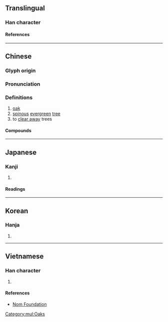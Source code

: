 {{character info/new}}
==Translingual==

===Han character===
{{Han char|rn=75|rad=木|as=05|sn=9|four=48911|canj=DOS|ids=⿰木乍}}

====References====
{{Han ref|kx=0519.190|dkj=14636|dj=0907.160|hdz=21184.080|uh=67DE}}

[[Category:mul:Oaks]]

----

==Chinese==
{{zh-forms}}

===Glyph origin===
{{Han etym}}

===Pronunciation===
{{zh-pron
|m=zhà,zuò
|c=zaa6,zaak3,zok6
|mc=y
|oc=y
|ma=
|cat=n,v
}}

===Definitions===
{{zh-hanzi}}

# [[oak]]
# [[spinous]] [[evergreen]] [[tree]]
# to [[clear away]] trees

====Compounds====
{{zh-der|柞木|柞櫟|柞絲綢|柞蠶}}

----

==Japanese==

===Kanji===
{{ja-kanji|grade=|rs=木05}}

# {{defn|lang=ja|sort=木05}}

====Readings====
{{ja-readings
|goon=ざく
|kanon=さく
|kun=ははそ
}}

----

==Korean==

===Hanja===
{{ko-hanja|hangeul=[[작]], [[책]]|eumhun=|rv=jak, chaek|mr=chak, ch'aek|y=cak, chayk}}

# {{defn|lang=ko|sort=木05}}

----

==Vietnamese==

===Han character===
{{vi-readings|rs=木05|reading=[[tạc]], [[trách]]}}

# {{defn|lang=vi|sort=木05}}

====References====
* [http://nomfoundation.org/common/nom_details.php?codepoint=67de Nom Foundation]